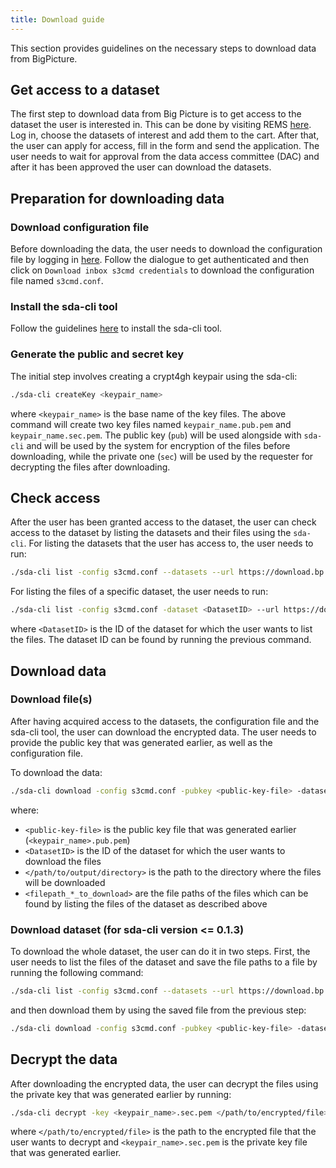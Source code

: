 ```yaml
---
title: Download guide
---
```


This section provides guidelines on the necessary steps to download data from BigPicture.

## Get access to a dataset
The first step to download data from Big Picture is to get access to the dataset the user is interested in. This can be done by visiting REMS [here](https://bp-rems.sd.csc.fi/).
Log in, choose the datasets of interest and add them to the cart. After that, the user can apply for access, fill in the form and send the application.
The user needs to wait for approval from the data access committee (DAC) and after it has been approved the user can download the datasets.

## Preparation for downloading data

### Download configuration file
Before downloading the data, the user needs to download the configuration file by logging in [here](https://login.bp.nbis.se/).
Follow the dialogue to get authenticated and then click on `Download inbox s3cmd credentials` to download the configuration file named `s3cmd.conf`.

### Install the sda-cli tool
Follow the guidelines [here](../submission/submission-guide.qmd#install-the-sda-cli-tool) to install the sda-cli tool.

### Generate the public and secret key 
The initial step involves creating a crypt4gh keypair using the sda-cli:

```bash
./sda-cli createKey <keypair_name>
```

where `<keypair_name>` is the base name of the key files. The above command will create two key files named
`keypair_name.pub.pem` and `keypair_name.sec.pem`. The public key (`pub`) will be used alongside with `sda-cli`
and will be used by the system for encryption of the files before downloading, while the private one
(`sec`) will be used by the requester for decrypting the files after downloading.

## Check access

After the user has been granted access to the dataset, the user can check access to the dataset by listing the datasets and their files using the `sda-cli`.
For listing the datasets that the user has access to, the user needs to run:

```bash
./sda-cli list -config s3cmd.conf --datasets --url https://download.bp.nbis.se (--bytes)
```

For listing the files of a specific dataset, the user needs to run:

```bash
./sda-cli list -config s3cmd.conf -dataset <DatasetID> --url https://download.bp.nbis.se (--bytes)
```

where `<DatasetID>` is the ID of the dataset for which the user wants to list the files. The dataset ID can be found by running the previous command.

## Download data

### Download file(s)

After having acquired access to the datasets, the configuration file and the sda-cli tool, the user can download the encrypted data.
The user needs to provide the public key that was generated earlier, as well as the configuration file. 

To download the data:

```bash
./sda-cli download -config s3cmd.conf -pubkey <public-key-file> -dataset-id <DatasetID> --url https://download.bp.nbis.se -outdir </path/to/output/directory> <filepath_1_to_download> <filepath_2_to_download> ...
```

where:

- `<public-key-file>` is the public key file that was generated earlier (`<keypair_name>.pub.pem`)
- `<DatasetID>` is the ID of the dataset for which the user wants to download the files
- `</path/to/output/directory>` is the path to the directory where the files will be downloaded
- `<filepath_*_to_download>` are the file paths of the files which can be found by listing the files of the dataset as described above

### Download dataset (for sda-cli version <= 0.1.3)

To download the whole dataset, the user can do it in two steps. First, the user needs to list the files of the dataset and save the file paths to a file
by running the following command:

```bash
./sda-cli list -config s3cmd.conf --datasets --url https://download.bp.nbis.se | awk '{hold=$4} NR>1{print prev} {prev=hold}' > filepaths.txt
```

and then download them by using the saved file from the previous step:

```bash
./sda-cli download -config s3cmd.conf -pubkey <public-key-file> -dataset-id <DatasetID> --url https://download.bp.nbis.se -outdir </path/to/output/directory>  --from-file filepaths.txt
```

## Decrypt the data

After downloading the encrypted data, the user can decrypt the files using the private key that was generated earlier by running:

```bash
./sda-cli decrypt -key <keypair_name>.sec.pem </path/to/encrypted/file>
```

where `</path/to/encrypted/file>` is the path to the encrypted file that the user wants to decrypt and `<keypair_name>.sec.pem` is the private key file that was generated earlier.


